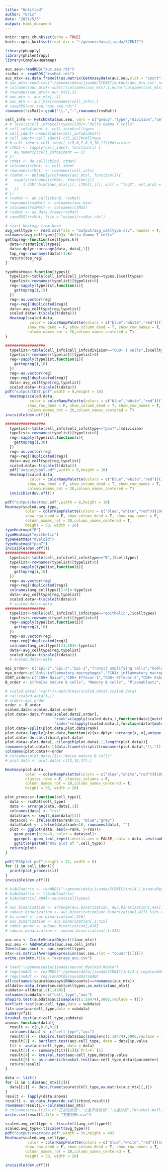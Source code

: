 ---
title: "Untitled"
author: "Eric"
date: "2021/5/5"
output: html_document
---

```{r setup, include=FALSE}
knitr::opts_chunk$set(echo = TRUE)
knitr::opts_knit$set(root.dir = "~/genomicdata/jiaoda/SCENIC")
```

```{r}
library(pbapply)
library(philentropy)
library(ComplexHeatmap)
```

```{r}
auc.seu<-readRDS("auc.seu.rds")
rssMat <- readRDS("rssMat.rds")
auc_mtx<-as.data.frame(t(as.matrix(GetAssayData(auc.seu,slot = "count"))))
# auc_mtx<-read.csv("~/genomicdata/jiaoda/SCENIC/output/auc_mtx.csv",sep = ",")
# colnames(auc_mtx)<-substr(colnames(auc_mtx),1,nchar(colnames(auc_mtx))-3)
# rownames(auc_mtx)<-auc_mtx[,1]
# auc_mtx <- auc_mtx[,-1]
# auc_mtx <- auc_mtx[rownames(cell_info),]
# saveRDS(auc.seu,"auc.seu.rds")
rownames(rssMat)<-gsub("\\.","-",rownames(rssMat))
```

```{r}
cell_info <- FetchData(auc.seu, vars = c("group","type","division","celltypes"))
# # levels(cell_info$celltypes)[30]<-"delta Gamma T cells"
# cell_info$ident <- cell_info$celltypes
# cell_ident<-names(table(cell_info$ident))
# cell_ident<-cell_ident[-c(5,26)]#celltype
# # cell_ident<-cell_ident[-c(5,6,7,8,9,10,11)]#division
# ctMat <- lapply(cell_ident, function(i) {
#   as.numeric(cell_info$ident == i)
# })
# ctMat <- do.call(cbind, ctMat)
# colnames(ctMat) <- cell_ident
# rownames(ctMat) <- rownames(cell_info)
# rssMat <- pblapply(colnames(auc_mtx), function(i){
#   sapply(colnames(ctMat), function(j){
#       1-JSD(rbind(auc_mtx[,i], ctMat[,j]), unit = "log2", est.prob = "empirical")
#   })
# })
# rssMat <- do.call(rbind, rssMat)
# rownames(rssMat) <- colnames(auc_mtx)
# colnames(rssMat) <- colnames(ctMat)
# rssMat <- as.data.frame(rssMat)
# saveRDS(rssMat, file = "output/rssMat.rds")
```

```{r}
# start heatmap from here
avg_celltype <- read.csv(file = "output/avg_celltype.csv", header = T, row.names = 1)
colnames(avg_celltype)[29]<-"delta Gamma T cells"
gettopreg<-function(celltypes,k){
  data<-rssMat[celltypes]
  data<-dplyr::arrange(data,-data[,1])
  top_reg<-rownames(data)[1:k]
  return(top_reg)
}

typeHeatmap<-function(types){
  typelist<-table(cell_info[cell_info$type==types,]$celltypes)
  typelist<-rownames(typelist)[typelist>0]
  reg<-sapply(typelist,function(i){
    gettopreg(i,15)
  })
  reg<-as.vector(reg)
  reg<-reg[!duplicated(reg)]
  data<-avg_celltype[reg,typelist]
  scaled.data<-t(scale(t(data)))
  Heatmap(scaled.data,
           color = colorRampPalette(colors = c("blue","white","red"))(100),
          show_row_dend = F, show_column_dend = T, show_row_names = T,
          column_names_rot = 20,column_names_centered = T)
}

##################
  typelist<-table(cell_info[cell_info$division=="CD8+ T cells",]$celltypes)
  typelist<-rownames(typelist)[typelist>0]
  reg<-sapply(typelist,function(i){
    gettopreg(i,10)
  })
  reg<-as.vector(reg)
  reg<-reg[!duplicated(reg)]
  data<-avg_celltype[reg,typelist]
  scaled.data<-t(scale(t(data)))
pdf("output/CD8T.pdf",width = 8,height = 10)
  Heatmap(scaled.data,
           color = colorRampPalette(colors = c("blue","white","red"))(100),
          show_row_dend = F, show_column_dend = T, show_row_names = T,
          column_names_rot = 20,column_names_centered = T)
invisible(dev.off())

##################
  typelist<-table(cell_info[cell_info$type=="panT",]$division)
  typelist<-rownames(typelist)[typelist>0]
  reg<-sapply(typelist,function(i){
    gettopreg(i,30)
  })
  reg<-as.vector(reg)
  reg<-reg[!duplicated(reg)]
  data<-avg_celltype[reg,typelist]
  scaled.data<-t(scale(t(data)))
  pdf("output/panT.pdf",width = 8,height = 10)
  Heatmap(scaled.data,
           color = colorRampPalette(colors = c("blue","white","red"))(100),
          show_row_dend = F, show_column_dend = T, show_row_names = T,
          column_names_rot = 20,column_names_centered = T)
  invisible(dev.off())

pdf("output/heatmap.pdf",width = 8,height = 10)
Heatmap(scaled.avg_type,
         color = colorRampPalette(colors = c("blue","white","red"))(100),
         show_row_dend = F, show_column_dend = T, show_row_names = F,
         column_names_rot = 20,column_names_centered = T,
         height = 50, width = 20)
typeHeatmap("B")
typeHeatmap("epithelic")
typeHeatmap("myeloid")
typeHeatmap("panT")
invisible(dev.off())
##################
  typelist<-table(cell_info[cell_info$type=="B",]$celltypes)
  typelist<-rownames(typelist)[typelist>0]
  reg<-sapply(typelist,function(i){
    gettopreg(i,10)
  })
  reg<-as.vector(reg)
  reg<-reg[!duplicated(reg)]
  colnames(avg_celltype)[1:4]<-typelist
  data<-avg_celltype[reg,typelist]
  scaled.data<-t(scale(t(data)))
  # scaled.data<-data
##################
  typelist<-table(cell_info[cell_info$type=="epithelic",]$celltypes)
  typelist<-rownames(typelist)[typelist>0]
  reg<-sapply(typelist,function(i){
    gettopreg(i,10)
  })
  reg<-as.vector(reg)
  reg<-reg[!duplicated(reg)]
  colnames(avg_celltype)[11:20]<-typelist
  data<-avg_celltype[reg,typelist]
  scaled.data<-t(scale(t(data)))
  # scaled.data<-data
```

```{r rearrangement}
epi_order<- c("Epi-2","Epi-3","Epi-1","Transit amplifying cells","Goblet cells","Intermediate","BEST4+ colonocytes","Mature colonocytes","Tuft cells","Enteroendocrine cells")
mye_order<-c("Anti-inflammatory macrophages","FCN1+ inflammatory macrophages","Conventional DCs","Plasmacytoid DCs")
CD8T_order<-c("CD8+ Naïve","CD8+ Effecor-1","CD8+ Effecor-2","CD8+ Exhausted","CD8+ Cycling","CD8+ NKT")
B_order <- c("Naïve mature B cells", "Memory B cells", "Plasmablasts", "IgA+ plasma cells")

# scaled.data[,"rank"]<-match(max(scaled.data),scaled.data)
# cal(scaled.data[1,]) 
# order<-epi_order
order <- B_order
scaled.data<-scaled.data[,order]
plot.data<-data.frame(scaled.data[,order],
                      "rank"=c(apply(scaled.data,1,function(data){match(max(data),data)})),
                      "index"=c(apply(scaled.data,1,function(data){match(max(data),data)})))
plot.data<-split(plot.data,plot.data$rank)
plot.data<-lapply(plot.data,function(x){x<-dplyr::arrange(x,-x[,unique(x$index)])})
plot.data<-do.call(rbind,plot.data)
plot.data<-plot.data[,-c(length(plot.data)-1,length(plot.data))]
rownames(plot.data)<-t(data.frame(strsplit(rownames(plot.data),"\\.")))[,2]
colnames(plot.data)<-order
# colnames(plot.data)[1]<-"Naive mature B cells"
# plot.data <- plot.data[-c(13,14,17),]

Heatmap(plot.data,
         color = colorRampPalette(colors = c("blue","white","red"))(100),
         cluster_rows = F, cluster_columns = F,
         column_names_rot = 20,column_names_centered = T,
         height = 50, width = 20)
```


```{r}
plot_process<-function(cell_type){
  data <- rssMat[cell_type]
  data <- arrange(data,-data[,1])
  colnames(data) <- "rss"
  data$rank <- seq(1,dim(data)[1])
  data$col <- ifelse(data$rank<10, "Blue","grey")
  data$label <- ifelse(data$rank<10, rownames(data), "")
  plot <- ggplot(data, aes(x=rank, y=rss))+
    geom_point(size=3, color = data$col)+
    ggrepel::geom_text_repel(inherit.aes = FALSE, data = data, aes(rank, rss, label=label))+
    ggtitle(paste0("RSS plot of ",cell_type))
  return(plot)
}

pdf("RSSplot.pdf",height = 12, width = 8)
for (i in cell_ident){
  print(plot_process(i))
}
invisible(dev.off())
```

```{r}
# biAUCmatrix <- readRDS("~/genomicdata/jiaoda/SCENIC/int/4.1_binaryRegulonActivity.Rds")
# biAUCmatrix <- t(biAUCmatrix)
# biAUCmatrix[,404]<-seurat$celltypes3
# 
# auc.binarization <- arrange(auc.binarization, auc.binarization[,416])
# subauc.binarization <- auc.binarization[auc.binarization[,417] %in% c("CD8","Tumor"),]
# bi.annot <- auc.binarization[,416]
# auc.binarization <- auc.binarization[,1:415]
# subbi.annot <- subauc.binarization[,416]
# subauc.binarization <- subauc.binarization[,1:415]
```

```{r}
auc.seu <- CreateSeuratObject(t(auc_mtx))
auc.seu <- AddMetaData(auc.seu,cell_info)
Idents(auc.seu) <- auc.seu$celltypes
mtx<-as.matrix(AverageExpression(auc.seu,slot = "count")[[1]])
write.csv(mtx,file = "average_auc.csv")
```

```{r}
# load("~/genomicdata/jiaoda/seurat_Myeloid.Rdata")
# regulonAUC <- readRDS("~/genomicdata/jiaoda/SCENIC/int/3.4_regulonAUC.Rds")
# regulonAUC <- regulonAUC@assays@data$AUC
all(colnames(seurat@assays$RNA@counts)==rownames(auc_mtx))
alldata<-data.frame(seurat$celltypes,as.matrix(auc_mtx))
subdata<-alldata[,c(1,420)]
colnames(subdata)<-c("cell_type","auc")
shapiro.test(subdata$auc[sample(c(1:18474),5000,replace = T)])
bartlett.test(auc~cell_type,data = subdata)
fit<-aov(auc~cell_type,data = subdata)
summary(fit)
kruskal.test(auc~cell_type,subdata)
anova<-function(data){
  result <- c(0,0,0,0,0)
  colnames(data) <- c("cell_type","auc")
  result[1] <- shapiro.test(data$auc[sample(c(1:18474),5000,replace = T)])$p.value
  result[2] <- bartlett.test(auc~cell_type, data = data)$p.value
  fit <- aov(auc~cell_type, data = data)
  result[3] <- summary(fit)[[1]]$`Pr(>F)`[1]
  result[4] <- kruskal.test(auc~cell_type,data)$p.value
  result[5] <- as.numeric(kruskal.test(auc~cell_type,data)$parameter)
  return(result)
}

data <- list()
for (i in 1:dim(auc_mtx)[2]){
  data[[i]] <- data.frame(seurat$Cell_type,as.matrix(auc_mtx)[,i])
}
result <- lapply(data,anova)
result1 <- as.data.frame(do.call(rbind,result))
rownames(result1)<-colnames(auc_mtx)
# colnames(result1)<-c("正态性检验","方差齐性检验","方差分析","Kruskal-Wallis秩和检验")
write.csv(result1,file = "方差分析.csv")
```

```{r}
scaled.avg_celltype <- t(scale(t(avg_celltype)))
scaled.avg_type<-t(scale(t(avg_type)))
pdf("output/overview.pdf",width = 50,height = 40)
Heatmap(scaled.avg_celltype,
          color = colorRampPalette(colors = c("blue","white","red"))(100),
         show_row_dend = F, show_column_dend = T, show_row_names = T,
         column_names_rot = 20,column_names_centered = T,
         height = 50, width = 20)

invisible(dev.off())
```
```{r}

```

